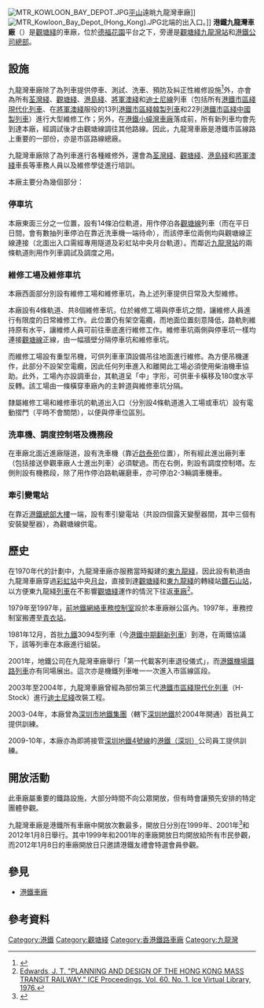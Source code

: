 {{Infobox railway depot
 | name         = 港鐵九龍灣車廠<br>MTR Kowloon Bay Depot
 | image        = MTR KOWLOON BAY DEPOT.JPG
 | image_width  = 
 | image_alt    = 
 | caption      = 由[[佐敦谷|佐敦谷]][[平山_(香港)|平山]]遠眺九龍灣車廠
 | location     = [[香港|香港]][[九龍|九龍]][[觀塘區|觀塘區]]大業街
 | coordinates  = 
 | owner        = [[香港鐵路有限公司|香港鐵路有限公司]]
 | operator     = 香港鐵路有限公司
 | depotcode    = 
 | type         = 地上車廠
 | opened       = 1979年
 | closed       = 
 | original     = 
 | pregrouping  = 
 | postgrouping = 
 | rollingstock = [[港鐵市區綫現代化列車|港鐵市區綫現代化列車]]（預定退役）<br>[[港鐵市區綫中國製列車|港鐵市區綫中國製列車]]<br>[[港鐵市區綫韓製列車|港鐵市區綫韓製列車]]<br>[[港鐵市區綫願景列車|港鐵市區綫願景列車]](將來會啟用)
 | routes       = [[觀塘綫|觀塘綫]]
}}
[[File:MTR_KOWLOON_BAY_DEPOT.JPG|thumb]][[平山_(香港)|平山]]遠眺九龍灣車廠]]
[[File:MTR_Kowloon_Bay_Depot_(Hong_Kong).JPG|thumb]]北端的出入口。]]
'''港鐵九龍灣車廠'''（{{lang-en|'''MTR Kowloon Bay Depot'''}}）是[[觀塘綫|觀塘綫]]的車廠，位於[[德福花園|德福花園]]平台之下，旁邊是[[觀塘綫|觀塘綫]][[九龍灣站|九龍灣站]]和[[香港鐵路有限公司|港鐵公司]][[港鐵總部大樓|總部]]。

==設施==
九龍灣車廠除了為列車提供停車、測試、洗車、預防及糾正性維修設施<ref>{{Cite web |url=http://digital-library.theiet.org/content/journals/10.1049/ip-c.1986.0070 |title=Lawton, P., and F. J. Murphy. "Hong Kong mass transit railway power supply system." IEE Proceedings C (Generation, Transmission and Distribution). Vol. 133. No. 7. IET Digital Library, 1986. |access-date=2013-09-13 |archive-date=2020-04-22 |archive-url=https://web.archive.org/web/20200422055204/https://digital-library.theiet.org/content/journals/10.1049/ip-c.1986.0070 |dead-url=no }}</ref>外，亦會為所有[[荃灣綫|荃灣綫]]、[[觀塘綫|觀塘綫]]、[[港島綫|港島綫]]、[[將軍澳綫|將軍澳綫]]和[[迪士尼線|迪士尼線]]列車（包括所有[[港鐵市區綫現代化列車|港鐵市區綫現代化列車]]、在[[將軍澳綫|將軍澳綫]]服役的13列[[港鐵市區綫韓製列車|港鐵市區綫韓製列車]]和22列[[港鐵市區綫中國製列車|港鐵市區綫中國製列車]]）進行大型維修工作；另外，在[[港鐵小蠔灣車廠|港鐵小蠔灣車廠]]落成前，所有新列車均會先到達本廠，經調試後才由觀塘線調往其他路線。因此，九龍灣車廠是港鐵市區線路上重要的一部份，亦是市區路線總廠。

九龍灣車廠除了為列車進行各種維修外，還會為[[荃灣綫|荃灣綫]]、[[觀塘綫|觀塘綫]]、[[港島綫|港島綫]]和[[將軍澳綫|將軍澳綫]]車長等車務人員以及維修學徒進行培訓。

本廠主要分為幾個部分：

===停車坑===
本廠東面三分之一位置，設有14條泊位軌道，用作停泊各[[觀塘線|觀塘線]]列車（而在平日日間，會有數抽列車停泊在靠近洗車機一端待命），而該停車位兩側均與觀塘線正線連接（北面出入口需經專用隧道及彩虹站中央月台軌道）。而鄰近[[九龍灣站|九龍灣站]]的兩條軌道則用作列車調試及調度之用。

===維修工場及維修車坑===
本廠西面部分別設有維修工場和維修車坑，為上述列車提供日常及大型維修。

本廠設有4條軌道、共8個維修車坑，位於維修工場與停車坑之間，讓維修人員進行有限度的日常維修工作。此位置仍有架空電纜，而地面位置刻意降低，路軌則維持原有水平，讓維修人員可前往車底進行維修工作。維修車坑兩側與停車坑一樣均連接[[觀塘線|觀塘線]]正線，由一幅牆壁分隔停車坑和維修車坑。

而維修工場設有重型吊機，可供列車車頂設備吊往地面進行維修。為方便吊機運作，此部分不設架空電纜，因此任何列車進入和離開此工場必須使用柴油機車協助。此外，工場內亦設調車台，其軌道呈「中」字形，可供車卡橫移及180度水平反轉。該工場由一條橫穿車廠內的主幹道與維修車坑分隔。

隸屬維修工場和維修車坑的軌道出入口（分別設4條軌道進入工場或車坑）設有電動摺門（平時不會關閉），以便與停車位區別。

===洗車機、調度控制塔及機務段===
在車廠北面近進廠隧道，設有洗車機（靠近[[啟泰苑|啟泰苑]]位置），所有經此進出廠列車（包括接送參觀車廠人士進出列車）必須駛過。而在右側，則設有調度控制塔。左側則設有機務段，除了用作停泊路軌碾磨車，亦可停泊2-3輛調車機車。

===牽引變電站===
在靠近[[港鐵總部大樓|港鐵總部大樓]]一端，設有牽引變電站（共設四個露天變壓器間，其中三個有安裝變壓器），為觀塘線供電。

==歷史==
在1970年代的計劃中，九龍灣車廠亦服務當時擬建的[[東九龍綫_(1970年方案)|東九龍綫]]，因此設有軌道由九龍灣車廠穿過[[彩虹站|彩虹站]]中央[[月台|月台]]，直接到達[[觀塘綫|觀塘綫]]和[[東九龍綫_(1970年方案)|東九龍綫]]的轉綫站[[鑽石山站|鑽石山站]]，以方便東九龍綫[[列車|列車]]在不影響[[觀塘綫|觀塘綫]]運作的情況下往返[[車廠|車廠]]<ref>[http://www.icevirtuallibrary.com/content/article/10.1680/iicep.1976.3484 Edwards, J. T. "PLANNING AND DESIGN OF THE HONG KONG MASS TRANSIT RAILWAY." ICE Proceedings. Vol. 60. No. 1. Ice Virtual Library, 1976.]</ref>。

1979年至1997年，[[港鐵|前地鐵網絡]][[超級車務控制中心|車務控制室]]設於本車廠辦公區內。1997年，車務控制室搬遷至[[青衣站|青衣站]]。

1981年12月，首批[[九鐵|九鐵]]3094型列車（今[[港鐵中期翻新列車|港鐵中期翻新列車]]）到港，在兩鐵協議下，該等列車在本廠進行組裝。

2001年，地鐵公司在九龍灣車廠舉行「第一代載客列車退役儀式」，而[[港鐵機場鐵路列車|港鐵機場鐵路列車]]亦有同場展出。這次亦是機鐵列車唯一一次進入市區線區段。

2003年至2004年，九龍灣車廠曾經為部份第三代[[港鐵市區綫現代化列車|港鐵市區綫現代化列車]]（H-Stock）進行[[迪士尼綫|迪士尼綫]]改裝工程。

2003-04年，本廠曾為[[深圳市地鐵集團|深圳市地鐵集團]]（轄下[[深圳地鐵|深圳地鐵]]於2004年開通）首批員工提供訓練。

2009-10年，本廠亦為即將接管[[深圳地鐵4號線|深圳地鐵4號線]]的[[港鐵（深圳）|港鐵（深圳）]]公司員工提供訓練。

== 開放活動 ==
此車廠屬重要的鐵路設施，大部分時間不向公眾開放，但有時會讓預先安排的特定團體參觀。

九龍灣車廠是港鐵所有車廠中開放次數最多，開放日分別在1999年、2001年<ref>{{Cite web |url=http://fish1104.tripod.com/Photo/KWD.HTM |title=地鐵九龍灣車廠開放日 |access-date=2013-09-13 |archive-date=2020-04-22 |archive-url=https://web.archive.org/web/20200422055210/http://fish1104.tripod.com/Photo/KWD.HTM |dead-url=no }}</ref>和2012年1月8日舉行。其中1999年和2001年的車廠開放日均開放給所有市民參觀，而2012年1月8日的車廠開放日只邀請港鐵友禮會特選會員參觀。
== 參見 ==
*[[港鐵車廠|港鐵車廠]]
==參考資料==
{{Reflist}}

{{Portal bar|香港|交通|鐵路}}

[[Category:港鐵|Category:港鐵]]
[[Category:觀塘綫|Category:觀塘綫]]
[[Category:香港鐵路車廠|Category:香港鐵路車廠]]
[[Category:九龍灣|Category:九龍灣]]
